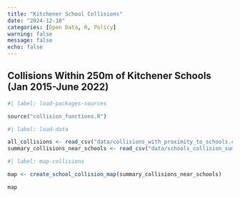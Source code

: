```yaml
---
title: "Kitchener School Collisions"
date: "2024-12-18"
categories: [Open Data, R, Policy]
warning: false
message: false
echo: false
---
```


## Collisions Within 250m of Kitchener Schools (Jan 2015-June 2022)

```r
#| label: load-packages-sources

source("collision_functions.R")
```

```r
#| label: load-data

all_collisions <- read_csv("data/collisions_with_proximity_to_schools.csv")
summary_collisions_near_schools <- read_csv("data/schools_collision_summary.csv")
```

```r
#| label: map-collisions

map <- create_school_collision_map(summary_collisions_near_schools)

map
```

